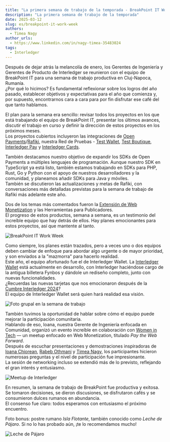 ```yaml
---
title: "La primera semana de trabajo de la temporada - BreakPoint IT Work Week"
description: "La primera semana de trabajo de la temporada"
date: 2025-03-12
slug: es/breakpoint-it-work-week
authors:
  - Timea Nagy
author_urls:
  - https://www.linkedin.com/in/nagy-timea-35483024
tags:
  - Interledger
---
```


Después de dejar atrás la melancolía de enero, los Gerentes de Ingeniería y Gerentes de Producto de Interledger se reunieron con el equipo de BreakPoint IT para una semana de trabajo productiva en Cluj-Napoca, Rumanía.  
¿Por qué lo hicimos? Es fundamental reflexionar sobre los logros del año pasado, establecer objetivos y expectativas para el año que comienza y, por supuesto, encontrarnos cara a cara para por fin disfrutar ese café del que tanto hablamos.

El plan para la semana era sencillo: revisar todos los proyectos en los que está trabajando el equipo de BreakPoint IT, presentar los últimos avances, discutir el trabajo en curso y definir la dirección de estos proyectos en los próximos meses.  
Los proyectos cubiertos incluyeron las integraciones de [Open Payments](https://openpayments.dev/)/[Rafiki](https://rafiki.dev/), nuestra Red de Pruebas - [Test Wallet](https://wallet.interledger-test.dev/), [Test Boutique](https://boutique.interledger-test.dev/), [Interledger Pay](https://interledgerpay.com/) y [Interledger Cards](https://wallet.interledger.cards/).

También destacamos nuestro objetivo de expandir los SDKs de Open Payments a múltiples lenguajes de programación. Aunque nuestro SDK en TypeScript ya está listo, también estamos trabajando en SDKs para PHP, Rust, Go y Python con el apoyo de nuestros desarrolladores y la comunidad, y planeamos añadir SDKs para Java y móviles.  
También se discutieron las actualizaciones y metas de Rafiki, con conversaciones más detalladas previstas para la semana de trabajo de Rafiki más adelante este año.

Dos de los temas más comentados fueron la [Extensión de Web Monetization](https://webmonetization.org/) y las Herramientas para Publicadores.  
El progreso de estos productos, semana a semana, es un testimonio del increíble equipo que hay detrás de ellos. Hay planes emocionantes para estos proyectos, así que mantente al tanto.

![BreakPoint IT Work Week](/developers/img/blog/2025-03-12/bp-ww.jpg)

Como siempre, los planes están trazados, pero a veces uno o dos equipos deben cambiar de enfoque para abordar algo urgente o de mayor prioridad, y son enviados a la "mazmorra" para hacerlo realidad.  
Este año, el equipo afortunado fue el de Interledger Wallet. La [Interledger Wallet](https://interledger.app/) está actualmente en desarrollo, con Interledger haciéndose cargo de la antigua billetera Fynbos y dándole un rediseño completo, junto con nuevas funcionalidades.  
¿Recuerdas las nuevas tarjetas que nos emocionaron después de la [Cumbre Interledger 2024](https://interledger.org/summit)?  
El equipo de Interledger Wallet será quien hará realidad esa visión.

![Foto grupal en la semana de trabajo](/developers/img/blog/2025-03-12/bp-ww-group.jpg)

También tuvimos la oportunidad de hablar sobre cómo el equipo puede mejorar la participación comunitaria.  
Hablando de eso, Ioana, nuestra Gerente de Ingeniería enfocada en Comunidad, organizó un evento increíble en colaboración con [Women in Tech](https://www.womenintechcluj.com/) — un meetup enfocado en Web Monetization, titulado *Pay the Web Forward*.  
Después de escuchar presentaciones y demostraciones inspiradoras de [Ioana Chiorean](https://interledger.org/team/ioana-chiorean), [Rabeb Othmani](https://interledger.org/team/rabeb-othmani) y [Timea Nagy](https://interledger.org/team/timea-nagy), los participantes hicieron numerosas preguntas y el nivel de participación fue impresionante.  
La sesión de networking incluso se extendió más de lo previsto, reflejando el gran interés y entusiasmo.

![Meetup de Interledger](/developers/img/blog/2025-03-12/bp-ww-wt.jpg)

En resumen, la semana de trabajo de BreakPoint fue productiva y exitosa. Se tomaron decisiones, se dieron discusiones, se disfrutaron cafés y se consumieron dulces rumanos en abundancia.  
El consenso fue claro: todos esperamos con entusiasmo el próximo encuentro.

Foto bonus: postre rumano *Isla Flotante*, también conocido como *Leche de Pájaro*. Si no lo has probado aún, ¡te lo recomendamos mucho!

![Leche de Pájaro](/developers/img/blog/2025-03-12/bp-ww-bm.png)

